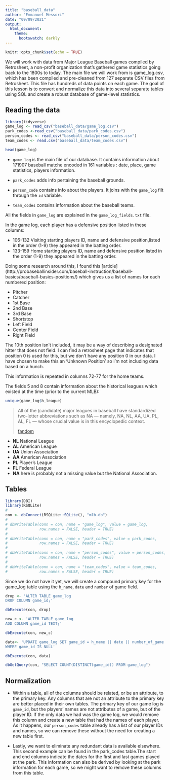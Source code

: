 ```yaml
---
title: "baseball_data"
author: "Emmanuel Messori"
date: "09/09/2021"
output: 
  html_document:
    theme:
      bootswatch: darkly
---
```


```r
knitr::opts_chunk$set(echo = TRUE)
```


We will work with data from Major League Baseball games compiled by Retrosheet, a non-profit organization that's gathered game statistics going back to the 1800s to today. The main file we will work from is game_log.csv, which has been compiled and pre-cleaned from 127 separate CSV files from Retrosheet. This file has hundreds of data points on each game. The goal of this lesson is to convert and normalize this data into several separate tables using SQL and create a robust database of game-level statistics.


## Reading the data

```r
library(tidyverse)
game_log <- read_csv("baseball_data/game_log.csv")
park_codes <-read_csv("baseball_data/park_codes.csv")
person_codes <- read_csv("baseball_data/person_codes.csv")
team_codes <- read.csv("baseball_data/team_codes.csv")
```


```r
head(game_log)
```

* `game_log` is the main file of our database. It contains information about 171907 baseball matche encoded in 161 variables : date, place, game statistics, players information.

* `park_codes` adds info pertaining the baseball grounds.

* `person_code` contains info about the players. It joins with the  `game_log` filt through the `id` variable.

* `team_codes` contains information about the baseball teams.

All the fields in `game_log` are explained in the `game_log_fields.txt` file.

In the game log, each player has a defensive position listed in these columns: 

* 106-132   Visiting starting players ID, name and defensive position,listed in the order (1-9) they appeared in the batting order.
* 133-159   Home starting players ID, name and defensive position listed in the order (1-9) they appeared in the batting order. 

Doing some research around this, I found this [article] (http://probaseballinsider.com/baseball-instruction/baseball-basics/baseball-basics-positions/) which gives us a list of names for each numbered position:

* Pitcher
* Catcher
* 1st Base
* 2nd Base
* 3rd Base
* Shortstop
* Left Field
* Center Field
* Right Field

The 10th position isn't included, it may be a way of describing a designated hitter that does not field. I can find a retrosheet page that indicates that position 0 is used for this, but we don't have any position 0 in our data. I have chosen to make this an 'Unknown Position' so I'm not including data based on a hunch.

This information is repeated in columns 72-77 for the home teams.

The fields 5 and 8 contain information about the historical leagues which existed at the time (prior to the current MLB):

```r
unique(game_log$h_league)
```
> All of the (candidate) major leagues in baseball have standardized two-letter              abbreviations such as NA — namely, NA, NL, AA, UA, PL, AL, FL — whose crucial value is in   this encyclopedic context.
>
[fandom](https://baseball.fandom.com/wiki/National_Association_as_a_major_league#:~:text=All%20of%20the%20%28candidate%29%20major%20leagues%20in%20baseball,encyclopedic%20context.%20To%20count%20or%20not%20to%20count)

* **NL** National League
* **AL** American League
* **UA** Union Association
* **AA** American Association
* **PL** Player's League
* **FL** Federal League
* **NA** here is probably not a missing value but the National Association.

## Tables

```r
library(DBI)
library(RSQLite)
# 
con <- dbConnect(RSQLite::SQLite(), "mlb.db")
# 
# dbWriteTable(conn = con, name = "game_log", value = game_log,
#              row.names = FALSE, header = TRUE)
# 
# dbWriteTable(conn = con, name = "park_codes", value = park_codes,
#              row.names = FALSE, header = TRUE)
# 
# dbWriteTable(conn = con, name = "person_codes", value = person_codes,
#              row.names = FALSE, header = TRUE)
# 
# dbWriteTable(conn = con, name = "team_codes", value = team_codes,
#              row.names = FALSE, header = TRUE)
```

Since we do not have it yet, we will create a compound primary key for the game_log table using the `h_name`, `date` and `number` of game field.

```r
drop <- 'ALTER TABLE game_log
DROP COLUMN game_id;'

dbExecute(con, drop)

new_c <- 'ALTER TABLE game_log
ADD COLUMN game_id TEXT;'

dbExecute(con, new_c)

data<- 'UPDATE game_log SET game_id = h_name || date || number_of_game
WHERE game_id IS NULL'

dbExecute(con, data)

dbGetQuery(con, "SELECT COUNT(DISTINCT(game_id)) FROM game_log")

```

## Normalization

* Within a table, all of the columns should be related, or be an attribute, to the primary key. Any columns that are not an attribute to the primary key are better placed in their own tables. The primary key of our game log is `game_id`, but the players' names are not attributes of a game, but of the player ID. If the only data we had was the game log, we would remove this column and create a new table that had the names of each player. As it happens, our `person_codes` table already has a list of our player IDs and names, so we can remove these without the need for creating a new table first.

* Lastly, we want to eliminate any redundant data is available elsewhere. This second example can be found in the park_codes table.The start and end columns indicate the dates for the first and last games played at the park. This information can also be derived by looking at the park information for each game, so we might want to remove these columns from this table.

